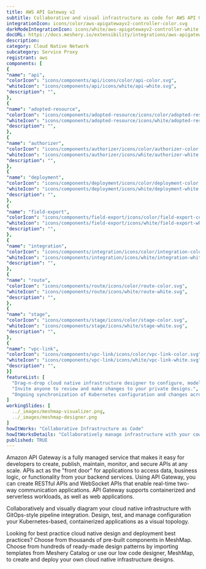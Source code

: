 ```yaml
---
title: AWS API Gateway v2
subtitle: Collaborative and visual infrastructure as code for AWS API Gateway v2
integrationIcon: icons/color/aws-apigatewayv2-controller-color.svg
darkModeIntegrationIcon: icons/white/aws-apigatewayv2-controller-white.svg
docURL: https://docs.meshery.io/extensibility/integrations/aws-apigatewayv2-controller
description: 
category: Cloud Native Network
subcategory: Service Proxy
registrant: aws
components: [
{
"name": "api",
"colorIcon": "icons/components/api/icons/color/api-color.svg",
"whiteIcon": "icons/components/api/icons/white/api-white.svg",
"description": "",
},
{
"name": "adopted-resource",
"colorIcon": "icons/components/adopted-resource/icons/color/adopted-resource-color.svg",
"whiteIcon": "icons/components/adopted-resource/icons/white/adopted-resource-white.svg",
"description": "",
},
{
"name": "authorizer",
"colorIcon": "icons/components/authorizer/icons/color/authorizer-color.svg",
"whiteIcon": "icons/components/authorizer/icons/white/authorizer-white.svg",
"description": "",
},
{
"name": "deployment",
"colorIcon": "icons/components/deployment/icons/color/deployment-color.svg",
"whiteIcon": "icons/components/deployment/icons/white/deployment-white.svg",
"description": "",
},
{
"name": "field-export",
"colorIcon": "icons/components/field-export/icons/color/field-export-color.svg",
"whiteIcon": "icons/components/field-export/icons/white/field-export-white.svg",
"description": "",
},
{
"name": "integration",
"colorIcon": "icons/components/integration/icons/color/integration-color.svg",
"whiteIcon": "icons/components/integration/icons/white/integration-white.svg",
"description": "",
},
{
"name": "route",
"colorIcon": "icons/components/route/icons/color/route-color.svg",
"whiteIcon": "icons/components/route/icons/white/route-white.svg",
"description": "",
},
{
"name": "stage",
"colorIcon": "icons/components/stage/icons/color/stage-color.svg",
"whiteIcon": "icons/components/stage/icons/white/stage-white.svg",
"description": "",
},
{
"name": "vpc-link",
"colorIcon": "icons/components/vpc-link/icons/color/vpc-link-color.svg",
"whiteIcon": "icons/components/vpc-link/icons/white/vpc-link-white.svg",
"description": "",
}]
featureList: [
  "Drag-n-drop cloud native infrastructure designer to configure, model, and deploy your workloads.",
  "Invite anyone to review and make changes to your private designs.",
  "Ongoing synchronization of Kubernetes configuration and changes across any number of clusters."
]
workingSlides: [
  ../_images/meshmap-visualizer.png,
  ../_images/meshmap-designer.png
]
howItWorks: "Collaborative Infrastructure as Code"
howItWorksDetails: "Collaboratively manage infrastructure with your coworkers synchronously sharing the same designs."
published: TRUE
---
```

<p>
Amazon API Gateway is a fully managed service that makes it easy for developers to create, publish, maintain, monitor, and secure APIs at any scale. APIs act as the "front door" for applications to access data, business logic, or functionality from your backend services. Using API Gateway, you can create RESTful APIs and WebSocket APIs that enable real-time two-way communication applications. API Gateway supports containerized and serverless workloads, as well as web applications.

</p>
<p>
    Collaboratively and visually diagram your cloud native infrastructure with GitOps-style pipeline integration. Design, test, and manage configuration your Kubernetes-based, containerized applications as a visual topology.
</p>
<p>
    Looking for best practice cloud native design and deployment best practices? Choose from thousands of pre-built components in MeshMap. Choose from hundreds of ready-made design patterns by importing templates from Meshery Catalog or use our low code designer, MeshMap, to create and deploy your own cloud native infrastructure designs.
</p>
